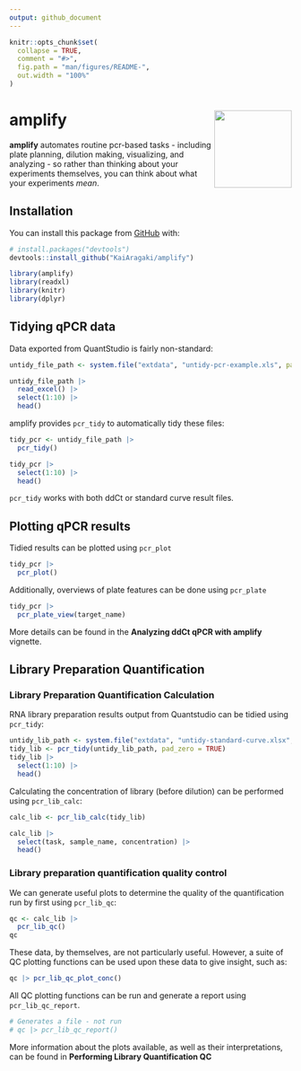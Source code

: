 ```yaml
---
output: github_document
---
```


<!-- README.md is generated from README.Rmd. Please edit that file -->

```r
knitr::opts_chunk$set(
  collapse = TRUE,
  comment = "#>",
  fig.path = "man/figures/README-",
  out.width = "100%"
)
```

# amplify <img src='man/figures/logo.png' align="right" height="138" />
<!-- badges: start -->

<!-- badges: end -->

**amplify** automates routine pcr-based tasks - including plate planning, dilution making, visualizing, and analyzing - so rather than thinking about your experiments themselves, you can think about what your experiments *mean*.

## Installation

You can install this package from [GitHub](https://github.com/) with:

``` r
# install.packages("devtools")
devtools::install_github("KaiAragaki/amplify")
```
```r
library(amplify)
library(readxl)
library(knitr)
library(dplyr)
```


## Tidying qPCR data

Data exported from QuantStudio is fairly non-standard:

```r
untidy_file_path <- system.file("extdata", "untidy-pcr-example.xls", package = "amplify")

untidy_file_path |> 
  read_excel() |>
  select(1:10) |> 
  head()
```

amplify provides `pcr_tidy` to automatically tidy these files:

```r
tidy_pcr <- untidy_file_path |> 
  pcr_tidy()

tidy_pcr |>
  select(1:10) |> 
  head()
```

`pcr_tidy` works with both ddCt or standard curve result files.

## Plotting qPCR results

Tidied results can be plotted using `pcr_plot`

```r
tidy_pcr |> 
  pcr_plot()
```

Additionally, overviews of plate features can be done using `pcr_plate`

```r
tidy_pcr |> 
  pcr_plate_view(target_name)
```

More details can be found in the **Analyzing ddCt qPCR with amplify** vignette.

## Library Preparation Quantification

### Library Preparation Quantification Calculation

RNA library preparation results output from Quantstudio can be tidied using `pcr_tidy`:

```r
untidy_lib_path <- system.file("extdata", "untidy-standard-curve.xlsx", package = "amplify")
tidy_lib <- pcr_tidy(untidy_lib_path, pad_zero = TRUE) 
tidy_lib |>
  select(1:10) |> 
  head()
```

Calculating the concentration of library (before dilution) can be performed using `pcr_lib_calc`:

```r
calc_lib <- pcr_lib_calc(tidy_lib) 

calc_lib |> 
  select(task, sample_name, concentration) |> 
  head()
```
### Library preparation quantification quality control

We can generate useful plots to determine the quality of the quantification run by first using `pcr_lib_qc`:

```r
qc <- calc_lib |> 
  pcr_lib_qc()
qc
```
These data, by themselves, are not particularly useful. However, a suite of QC plotting functions can be used upon these data to give insight, such as:

```r
qc |> pcr_lib_qc_plot_conc()
```

All QC plotting functions can be run and generate a report using `pcr_lib_qc_report`.


```r
# Generates a file - not run
# qc |> pcr_lib_qc_report()
```

More information about the plots available, as well as their interpretations, can be found in **Performing Library Quantification QC**
